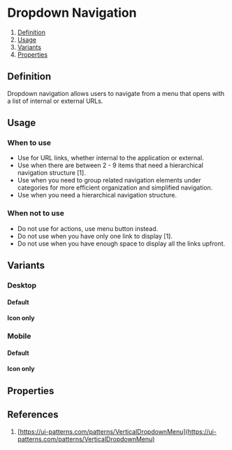 
<Meta of={DropdownNavigationStories} />

# Dropdown Navigation
1. [Definition](#definition)
2. [Usage](#usage)
3. [Variants](#variants)
4. [Properties](#properties)

## Definition
Dropdown navigation allows users to navigate from a menu that opens with a list of internal or external URLs.
<Canvas of={DropdownNavigationStories.Desktop} />

## Usage
### When to use 
- Use for URL links, whether internal to the application or external.
- Use when there are between 2 - 9 items that need a hierarchical navigation structure [1].
- Use when you need to group related navigation elements under categories for more efficient organization and simplified navigation.
- Use when you need a hierarchical navigation structure.

### When not to use 
- Do not use for actions, use menu button instead.
- Do not use when you have only one link to display [1].
- Do not use when you have enough space to display all the links upfront.

## Variants
### Desktop
#### Default
<Canvas of={DropdownNavigationStories.Desktop} />

#### Icon only
<Canvas of={DropdownNavigationStories.DesktopIconOnly} />

### Mobile
#### Default
<Canvas of={DropdownNavigationStories.Mobile} />

#### Icon only
<Canvas of={DropdownNavigationStories.MobileIconOnly} />

## Properties
<ArgTypes of={DropdownNavigation} />

## References
1. [https://ui-patterns.com/patterns/VerticalDropdownMenu](https://ui-patterns.com/patterns/VerticalDropdownMenu)
